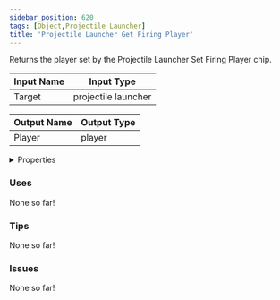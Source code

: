 ```yaml
---
sidebar_position: 620
tags: [Object,Projectile Launcher]
title: 'Projectile Launcher Get Firing Player'
---
```


Returns the player set by the Projectile Launcher Set Firing Player chip.






<EsbSvg />

| Input Name | Input Type |
|-----------|-----------|
| Target | projectile launcher |

| Output Name | Output Type |
|-----------|-----------|
| Player | player |


<details>
  <summary>Properties</summary>
  <div>
    <div>
    <table>
      <thead>
        <tr>
          <th>Is beta required?</th>
          <th>❌</th>
        </tr>
        <tr>
          <th>Is this chip a trolling risk?</th>
          <th>❌</th>
        </tr>
        <tr>
          <th>Is this chip a role assignment risk?</th>
          <th>❌</th>
        </tr>
        <tr>
          <th>Chip UUID</th>
          <th>9bc9def7-d7c3-4248-ba1c-35116f013768</th>
        </tr>
      </thead>
    </table>
    </div>
  </div>
</details>

### Uses

None so far!

### Tips

None so far!

### Issues

None so far!
